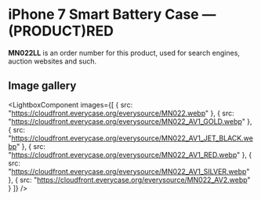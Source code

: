 
# iPhone 7 Smart Battery Case — (PRODUCT)RED

<Callout type='info' emoji='👉🏻'>**MN022LL** is an order number for this product, used for search engines, auction websites and such.</Callout>

## Image gallery

<LightboxComponent
    images={[
      {
        src: "https://cloudfront.everycase.org/everysource/MN022.webp"
      },
      {
        src: "https://cloudfront.everycase.org/everysource/MN022_AV1_GOLD.webp"
      },
      {
        src: "https://cloudfront.everycase.org/everysource/MN022_AV1_JET_BLACK.webp"
      },
      {
        src: "https://cloudfront.everycase.org/everysource/MN022_AV1_RED.webp"
      },
      {
        src: "https://cloudfront.everycase.org/everysource/MN022_AV1_SILVER.webp"
      },
      {
        src: "https://cloudfront.everycase.org/everysource/MN022_AV2.webp"
      }
    ]}
  />
